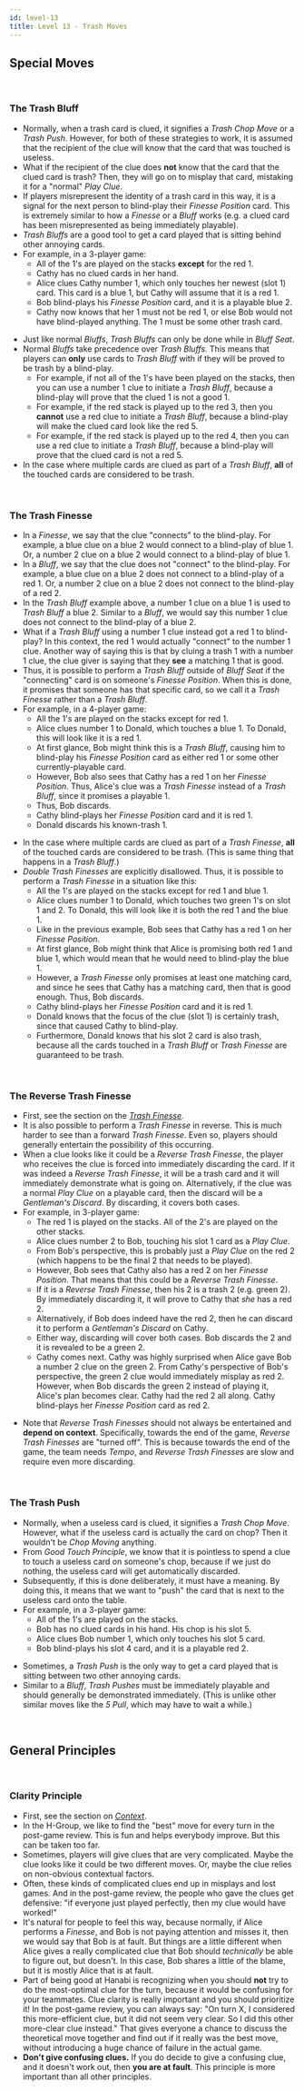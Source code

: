 ```yaml
---
id: level-13
title: Level 13 - Trash Moves
---
```



## Special Moves

<br />

### The Trash Bluff

- Normally, when a trash card is clued, it signifies a _Trash Chop Move_ or a _Trash Push_. However, for both of these strategies to work, it is assumed that the recipient of the clue will know that the card that was touched is useless.
- What if the recipient of the clue does **not** know that the card that the clued card is trash? Then, they will go on to misplay that card, mistaking it for a "normal" _Play Clue_.
- If players misrepresent the identity of a trash card in this way, it is a signal for the next person to blind-play their _Finesse Position_ card. This is extremely similar to how a _Finesse_ or a _Bluff_ works (e.g. a clued card has been misrepresented as being immediately playable).
- _Trash Bluffs_ are a good tool to get a card played that is sitting behind other annoying cards.
- For example, in a 3-player game:
  - All of the 1's are played on the stacks **except** for the red 1.
  - Cathy has no clued cards in her hand.
  - Alice clues Cathy number 1, which only touches her newest (slot 1) card. This card is a blue 1, but Cathy will assume that it is a red 1.
  - Bob blind-plays his _Finesse Position_ card, and it is a playable blue 2.
  - Cathy now knows that her 1 must not be red 1, or else Bob would not have blind-played anything. The 1 must be some other trash card.

<TrashBluff />

- Just like normal _Bluffs_, _Trash Bluffs_ can only be done while in _Bluff Seat_.
- Normal _Bluffs_ take precedence over _Trash Bluffs_. This means that players can **only** use cards to _Trash Bluff_ with if they will be proved to be trash by a blind-play.
  - For example, if not all of the 1's have been played on the stacks, then you can use a number 1 clue to initiate a _Trash Bluff_, because a blind-play will prove that the clued 1 is not a good 1.
  - For example, if the red stack is played up to the red 3, then you **cannot** use a red clue to initiate a _Trash Bluff_, because a blind-play will make the clued card look like the red 5.
  - For example, if the red stack is played up to the red 4, then you can use a red clue to initiate a _Trash Bluff_, because a blind-play will prove that the clued card is not a red 5.
- In the case where multiple cards are clued as part of a _Trash Bluff_, **all** of the touched cards are considered to be trash.

<br />

### The Trash Finesse

- In a _Finesse_, we say that the clue "connects" to the blind-play. For example, a blue clue on a blue 2 would connect to a blind-play of blue 1. Or, a number 2 clue on a blue 2 would connect to a blind-play of blue 1.
- In a _Bluff_, we say that the clue does not "connect" to the blind-play. For example, a blue clue on a blue 2 does not connect to a blind-play of a red 1. Or, a number 2 clue on a blue 2 does not connect to the blind-play of a red 2.
- In the _Trash Bluff_ example above, a number 1 clue on a blue 1 is used to _Trash Bluff_ a blue 2. Similar to a _Bluff_, we would say this number 1 clue does not connect to the blind-play of a blue 2.
- What if a _Trash Bluff_ using a number 1 clue instead got a red 1 to blind-play? In this context, the red 1 would actually "connect" to the number 1 clue. Another way of saying this is that by cluing a trash 1 with a number 1 clue, the clue giver is saying that they **see** a matching 1 that is good.
- Thus, it is possible to perform a _Trash Bluff_ outside of _Bluff Seat_ if the "connecting" card is on someone's _Finesse Position_. When this is done, it promises that someone has that specific card, so we call it a _Trash Finesse_ rather than a _Trash Bluff_.
- For example, in a 4-player game:
  - All the 1's are played on the stacks except for red 1.
  - Alice clues number 1 to Donald, which touches a blue 1. To Donald, this will look like it is a red 1.
  - At first glance, Bob might think this is a _Trash Bluff_, causing him to blind-play his _Finesse Position_ card as either red 1 or some other currently-playable card.
  - However, Bob also sees that Cathy has a red 1 on her _Finesse Position_. Thus, Alice's clue was a _Trash Finesse_ instead of a _Trash Bluff_, since it promises a playable 1.
  - Thus, Bob discards.
  - Cathy blind-plays her _Finesse Position_ card and it is red 1.
  - Donald discards his known-trash 1.

<TrashFinesse />

- In the case where multiple cards are clued as part of a _Trash Finesse_, **all** of the touched cards are considered to be trash. (This is same thing that happens in a _Trash Bluff_.)
- _Double Trash Finesses_ are explicitly disallowed. Thus, it is possible to perform a _Trash Finesse_ in a situation like this:
  - All the 1's are played on the stacks except for red 1 and blue 1.
  - Alice clues number 1 to Donald, which touches two green 1's on slot 1 and 2. To Donald, this will look like it is both the red 1 and the blue 1.
  - Like in the previous example, Bob sees that Cathy has a red 1 on her _Finesse Position_.
  - At first glance, Bob might think that Alice is promising both red 1 and blue 1, which would mean that he would need to blind-play the blue 1.
  - However, a _Trash Finesse_ only promises at least one matching card, and since he sees that Cathy has a matching card, then that is good enough. Thus, Bob discards.
  - Cathy blind-plays her _Finesse Position_ card and it is red 1.
  - Donald knows that the focus of the clue (slot 1) is certainly trash, since that caused Cathy to blind-play.
  - Furthermore, Donald knows that his slot 2 card is also trash, because all the cards touched in a _Trash Bluff_ or _Trash Finesse_ are guaranteed to be trash.

<TrashFinesseTwoCards />

<br />

### The Reverse Trash Finesse

- First, see the section on the _[Trash Finesse](#the-trash-finesse)_.
- It is also possible to perform a _Trash Finesse_ in reverse. This is much harder to see than a forward _Trash Finesse_. Even so, players should generally entertain the possibility of this occurring.
- When a clue looks like it could be a _Reverse Trash Finesse_, the player who receives the clue is forced into immediately discarding the card. If it was indeed a _Reverse Trash Finesse_, it will be a trash card and it will immediately demonstrate what is going on. Alternatively, if the clue was a normal _Play Clue_ on a playable card, then the discard will be a _Gentleman's Discard_. By discarding, it covers both cases.
- For example, in 3-player game:
  - The red 1 is played on the stacks. All of the 2's are played on the other stacks.
  - Alice clues number 2 to Bob, touching his slot 1 card as a _Play Clue_.
  - From Bob's perspective, this is probably just a _Play Clue_ on the red 2 (which happens to be the final 2 that needs to be played).
  - However, Bob sees that Cathy also has a red 2 on her _Finesse Position_. That means that this could be a _Reverse Trash Finesse_.
  - If it is a _Reverse Trash Finesse_, then his 2 is a trash 2 (e.g. green 2). By immediately discarding it, it will prove to Cathy that _she_ has a red 2.
  - Alternatively, if Bob does indeed have the red 2, then he can discard it to perform a _Gentleman's Discard_ on Cathy.
  - Either way, discarding will cover both cases. Bob discards the 2 and it is revealed to be a green 2.
  - Cathy comes next. Cathy was highly surprised when Alice gave Bob a number 2 clue on the green 2. From Cathy's perspective of Bob's perspective, the green 2 clue would immediately misplay as red 2. However, when Bob discards the green 2 instead of playing it, Alice's plan becomes clear. Cathy had the red 2 all along. Cathy blind-plays her _Finesse Position_ card as red 2.

<ReverseTrashFinesse />

- Note that _Reverse Trash Finesses_ should not always be entertained and **depend on context**. Specifically, towards the end of the game, _Reverse Trash Finesses_ are "turned off". This is because towards the end of the game, the team needs _Tempo_, and _Reverse Trash Finesses_ are slow and require even more discarding.

<br />

### The Trash Push

- Normally, when a useless card is clued, it signifies a _Trash Chop Move_. However, what if the useless card is actually the card on chop? Then it wouldn't be _Chop Moving_ anything.
- From _Good Touch Principle_, we know that it is pointless to spend a clue to touch a useless card on someone's chop, because if we just do nothing, the useless card will get automatically discarded.
- Subsequently, if this is done deliberately, it must have a meaning. By doing this, it means that we want to "push" the card that is next to the useless card onto the table.
- For example, in a 3-player game:
  - All of the 1's are played on the stacks.
  - Bob has no clued cards in his hand. His chop is his slot 5.
  - Alice clues Bob number 1, which only touches his slot 5 card.
  - Bob blind-plays his slot 4 card, and it is a playable red 2.

<TrashPush />

- Sometimes, a _Trash Push_ is the only way to get a card played that is sitting between two other annoying cards.
- Similar to a _Bluff_, _Trash Pushes_ must be immediately playable and should generally be demonstrated immediately. (This is unlike other similar moves like the _5 Pull_, which may have to wait a while.)

<br />

## General Principles

<br />

### Clarity Principle

- First, see the section on _[Context](level-11.mdx#context)_.
- In the H-Group, we like to find the "best" move for every turn in the post-game review. This is fun and helps everybody improve. But this can be taken too far.
- Sometimes, players will give clues that are very complicated. Maybe the clue looks like it could be two different moves. Or, maybe the clue relies on non-obvious contextual factors.
- Often, these kinds of complicated clues end up in misplays and lost games. And in the post-game review, the people who gave the clues get defensive: "if everyone just played perfectly, then my clue would have worked!"
- It's natural for people to feel this way, because normally, if Alice performs a _Finesse_, and Bob is not paying attention and misses it, then we would say that Bob is at fault. But things are a little different when Alice gives a really complicated clue that Bob should _technically_ be able to figure out, but doesn't. In this case, Bob shares a little of the blame, but it is mostly Alice that is at fault.
- Part of being good at Hanabi is recognizing when you should **not** try to do the most-optimal clue for the turn, because it would be confusing for your teammates. Clue clarity is really important and you should prioritize it! In the post-game review, you can always say: "On turn X, I considered this more-efficient clue, but it did not seem very clear. So I did this other more-clear clue instead." That gives everyone a chance to discuss the theoretical move together and find out if it really was the best move, without introducing a huge chance of failure in the actual game.
- **Don't give confusing clues.** If you do decide to give a confusing clue, and it doesn't work out, then **you are at fault**. This principle is more important than all other principles.
